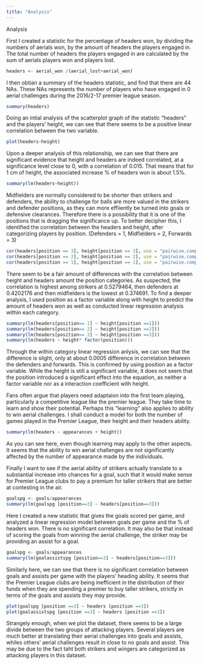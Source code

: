 ```yaml
---
title: "Analysis"
---
```


Analysis

First I created a statistic for the percentage of headers won, by dividing the numbers of aerials won, by the amount of headers the players engaged in. The total number of headers the players engaged in are calculated by the sum of aerials players won and players lost.

```r
headers <- aerial_won /(aerial_lost+aerial_won)
```

I then obtian a summary of the headers statistic, and find that there are 44 NAs. These NAs represents the number of players who have engaged in 0 aerial challenges during the 2016/2-17 premier league season.
```r
summary(headers)
```

Doing an intial analysis of the scatterplot graph of the statistic "headers" and the players' height, we can see that there seems to be a positive linear correlation between the two variable.
```r
plot(headers~height)
```

Upon a deeper analysis of this relationship, we can see that there are significant evidence that height and headers are indeed correlated, at a significance level close to 0, with a correlation of 0.015. That means that for 1 cm of height, the associated increase % of headers won is about 1.5%.
```r
summary(lm(headers~height))
```

Midfielders are normally considered to be shorter than strikers and defenders, the ability to challenge for balls are more valued in the strikers and defender positions, as they can more effiiently be turned into goals or defensive clearances. Therefore there is a possibility that it is one of the positions that is dragging the significance up. To better decipher this, I identified the correlation between the headers and height, after categorizing players by position. (Defenders = 1, Midfielders = 2, Forwards = 3)

```r
cor(headers[position == 3], height[position == 3], use = "pairwise.complete.obs")
cor(headers[position == 2], height[position == 2], use = "pairwise.complete.obs")
cor(headers[position == 1], height[position == 1], use = "pairwise.complete.obs")
```

There seem to be a fair amount of differences with the correlation between height and headers amount the position categories. As suspected, the correlation is highest among strikers at 0.5279464, then defenders at 0.4202176 and then midfielders is the lowest at 0.374691. To find a deeper analysis, I used position as a factor variable along with height to predict the amount of headers won as well as conducted linear regression analysis within each category.

```r
summary(lm(headers[position== 1] ~ height[position ==1]))
summary(lm(headers[position== 2] ~ height[position ==2]))
summary(lm(headers[position== 3] ~ height[position ==3]))
summary(lm(headers ~ height* factor(position)))
```

Through the within category linear regression anlysis, we can see that the difference is slight, only at about 0.0005 difference in correlation between the defenders and forwards. This is confirmed by using position as a factor variable. While the height is still a significant variable, it does not seem that the position introduced a significant effect into the equation, as neither a factor variable nor as a interaction coefficient with height.

Fans often argue that players need adaptaion into the first team playing, particularly a competitive league like the premier league. They take time to learn and show their potential. Perhaps this "learning" also applies to ability to win aerial challenges. I shall conduct a model for both the number of games played in the Premier League, their height and their headers ability.

```r
summary(lm(headers ~ appearances + height))
```

As you can see here, even though learning may apply to the other aspects. It seems that the ability to win aerial challenges are not significantly affected by the number of appearance made by the individuals. 

Finally I want to see if the aerial ability of strikers actually translate to a substantial increase into chances for a goal, such that it would make sense for Premier League clubs to pay a premium for taller strikers that are better at contesting in the air.

```r
goalspg <- goals/appearances
summary(lm(goalspg [position==3] ~ headers[position==3]))
```
Here I created a new statistic that gives the goals scored per game, and analyzed a linear regression model between goals per game and the % of headers won. There is no significant correlation. It may also be that instead of scoring the goals from winning the aerial challenge, the striker may be providing an assist for a goal. 

```r
goalspg <- goals/appearances
summary(lm(goalassistspg [position==3] ~ headers[position==3]))
```

Similarly here, we can see that there is no significant correlation between goals and assists per game with the players' heading ability. It seems that the Premier League clubs are being inefficient in the distribution of their funds when they are spending a premier to buy taller strikers, strictly in terms of the goals and assists they may provide. 

```r
plot(goalspg [position ==3] ~ headers [position ==3])
plot(goalassistspg [position ==3] ~ headers [position ==3])
```

Strangely enough, when we plot the dataset, there seems to be a large divide between the two groups of attacking players. Several players are much better at translating their aerial challenges into goals and assists, whiles others' aerial challenges result in close to no goals and assist. This may be due to the fact taht both strikers and wingers are categorized as attacking players in this dataset.
